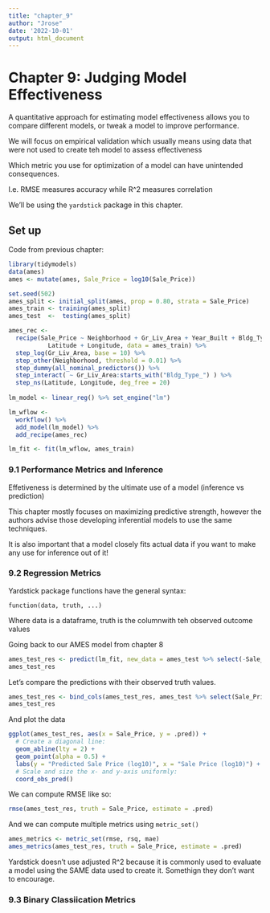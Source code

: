 ```yaml
---
title: "chapter_9"
author: "Jrose"
date: '2022-10-01'
output: html_document
---
```


# Chapter 9: Judging Model Effectiveness

A quantitative approach for estimating model effectiveness allows you to compare different models, or tweak a model to improve performance.

We will focus on empirical validation which usually means using data that were not used to create teh model to assess effectiveness

Which metric you use for optimization of a model can have unintended consequences.

  I.e. RMSE measures accuracy while R^2 measures correlation
  
We'll be using the `yardstick` package in this chapter.

## Set up

Code from previous chapter:

```r
library(tidymodels)
data(ames)
ames <- mutate(ames, Sale_Price = log10(Sale_Price))

set.seed(502)
ames_split <- initial_split(ames, prop = 0.80, strata = Sale_Price)
ames_train <- training(ames_split)
ames_test  <-  testing(ames_split)

ames_rec <- 
  recipe(Sale_Price ~ Neighborhood + Gr_Liv_Area + Year_Built + Bldg_Type + 
           Latitude + Longitude, data = ames_train) %>%
  step_log(Gr_Liv_Area, base = 10) %>% 
  step_other(Neighborhood, threshold = 0.01) %>% 
  step_dummy(all_nominal_predictors()) %>% 
  step_interact( ~ Gr_Liv_Area:starts_with("Bldg_Type_") ) %>% 
  step_ns(Latitude, Longitude, deg_free = 20)
  
lm_model <- linear_reg() %>% set_engine("lm")

lm_wflow <- 
  workflow() %>% 
  add_model(lm_model) %>% 
  add_recipe(ames_rec)

lm_fit <- fit(lm_wflow, ames_train)
```

### 9.1 Performance Metrics and Inference

Effetiveness is determined by the ultimate use of a model (inference vs prediction)

This chapter mostly focuses on maximizing predictive strength, however the authors advise those developing inferential models to use the same techniques.

It is also important that a model closely fits actual data if you want to make any use for inference out of it!

### 9.2 Regression Metrics

Yardstick package functions have the general syntax:

  `function(data, truth, ...)`
  
Where data is a dataframe, truth is the columnwith teh observed outcome values

Going back to our AMES model from chapter 8 
```r
ames_test_res <- predict(lm_fit, new_data = ames_test %>% select(-Sale_Price))
ames_test_res
```

Let's compare the predictions with their observed truth values.
```r
ames_test_res <- bind_cols(ames_test_res, ames_test %>% select(Sale_Price))
ames_test_res
```

And plot the data

```r
ggplot(ames_test_res, aes(x = Sale_Price, y = .pred)) + 
  # Create a diagonal line:
  geom_abline(lty = 2) + 
  geom_point(alpha = 0.5) + 
  labs(y = "Predicted Sale Price (log10)", x = "Sale Price (log10)") +
  # Scale and size the x- and y-axis uniformly:
  coord_obs_pred()
```

We can compute RMSE like so:

```r
rmse(ames_test_res, truth = Sale_Price, estimate = .pred)
```

And we can compute multiple metrics using `metric_set()`

```r
ames_metrics <- metric_set(rmse, rsq, mae)
ames_metrics(ames_test_res, truth = Sale_Price, estimate = .pred)
```
Yardstick doesn't use adjusted R^2 because it is commonly used to evaluate a model using the SAME data used to create it. Somethign they don't want to encourage.

### 9.3 Binary Classiication Metrics

